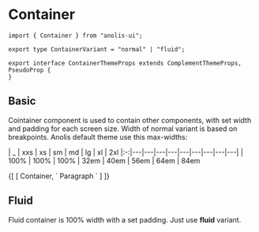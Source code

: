 
<Head title="Container" />

# Container

```tsx
import { Container } from "anolis-ui";

export type ContainerVariant = "normal" | "fluid";

export interface ContainerThemeProps extends ComplementThemeProps, PseudoProp {
}
```

## Basic

Cointainer component is used to contain other components, with set width and padding for each screen size.
Width of normal variant is based on breakpoints. Anolis default theme use this max-widths:

| _ | xxs | xs | sm | md | lg | xl | 2xl
|:-:|---|---|---|---|---|---|---|---|---|
| 100% | 100% | 100% | 32em | 40em | 56em | 64em | 84em

<ComponentDisplay>
  {[
    [
      <Container bg="anolis-green-400">Container</Container>,
      `
<Container bg="anolis-green-400">Paragraph</Container>
      `
    ]
  ]}
</ComponentDisplay>

## Fluid

Fluid container is 100% width with a set padding. Just use **fluid** variant.
